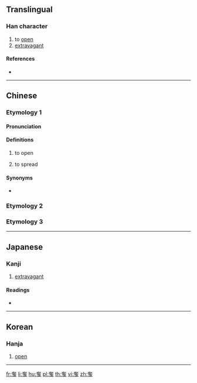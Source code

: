 {{character info/new}}
==Translingual==

===Han character===
{{Han char|rn=37|rad=大|as=06|sn=9|four=40207|canj=KNIN|ids=⿱大多}}

# to [[open]]
# [[extravagant]]

====References====
* {{Han ref|kx=0252.020|dkj=05920|dj=0513.030|hdz=10539.100|uh=5953|ud=22867|bh=CE61|bd=52833}}

----

==Chinese==

===Etymology 1===
{{zh-forms}}

====Pronunciation====
{{zh-pron
|m=zhā,chǐ,shē,zhà
|m-s=za1
|c=ci2,se1,se2,zaa1,zaa3
|mc=
|oc=
|cat=
}}

====Definitions====
{{zh-hanzi}}

# {{label|zh|dialectical|Sichuanese}} to open
# {{label|zh|dialectical}} to spread 

====Synonyms====
* {{qualifier|Standard Mandarin}} {{zh-l|張}}

===Etymology 2===
{{zh-see|侈|o}}

===Etymology 3===
{{zh-see|奢|o}}

----

==Japanese==

===Kanji===
{{ja-kanji|grade=|rs=大06}}

# [[extravagant]]

====Readings====
* {{ja-readings|on=[[た]] (ta), [[しゃ]] (sha), [[し]] (shi)|kun=[[はる]] (haru), [[おごる]] (ogoru), [[あける]] (akeru)}}

----

==Korean==

===Hanja===
{{ko-hanja|hangeul=차|rv=cha|mr=ch'a}}

# [[open]]

----

[[fr:奓]]
[[li:奓]]
[[hu:奓]]
[[pl:奓]]
[[th:奓]]
[[vi:奓]]
[[zh:奓]]